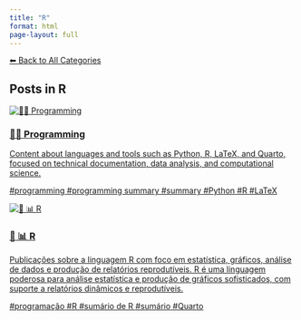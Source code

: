 ```yaml
---
title: "R"
format: html
page-layout: full
---
```


[⬅ Back to All Categories](../categories.qmd)

## Posts in **R**

::: {.cards-grid}
<div class="card">
<a class="card-link" href="/posts/programming/index.html">
<div class="card-image"><img src="/images/banner.png" alt="👨‍💻 Programming"></div>
<div class="card-content">
<h3 class="card-title">👨‍💻 Programming</h3>
<p class="card-desc">Content about languages and tools such as Python, R, LaTeX, and Quarto, focused on technical documentation, data analysis, and computational science.</p>
<div class="chips"><span class="chip">#programming</span> <span class="chip">#programming summary</span> <span class="chip">#summary</span> <span class="chip">#Python</span> <span class="chip">#R</span> <span class="chip">#LaTeX</span></div>
</div>
</a>
</div>
<div class="card">
<a class="card-link" href="/posts/programming/r/index.html">
<div class="card-image"><img src="/images/banner.png" alt="📄 📊 R"></div>
<div class="card-content">
<h3 class="card-title">📄 📊 R</h3>
<p class="card-desc">Publicações sobre a linguagem R com foco em estatística, gráficos, análise de dados e produção de relatórios reprodutíveis. R é uma linguagem poderosa para análise estatística e produção de gráficos sofisticados, com suporte a relatórios dinâmicos e reprodutíveis.</p>
<div class="chips"><span class="chip">#programação</span> <span class="chip">#R</span> <span class="chip">#sumário de R</span> <span class="chip">#sumário</span> <span class="chip">#Quarto</span></div>
</div>
</a>
</div>
:::
